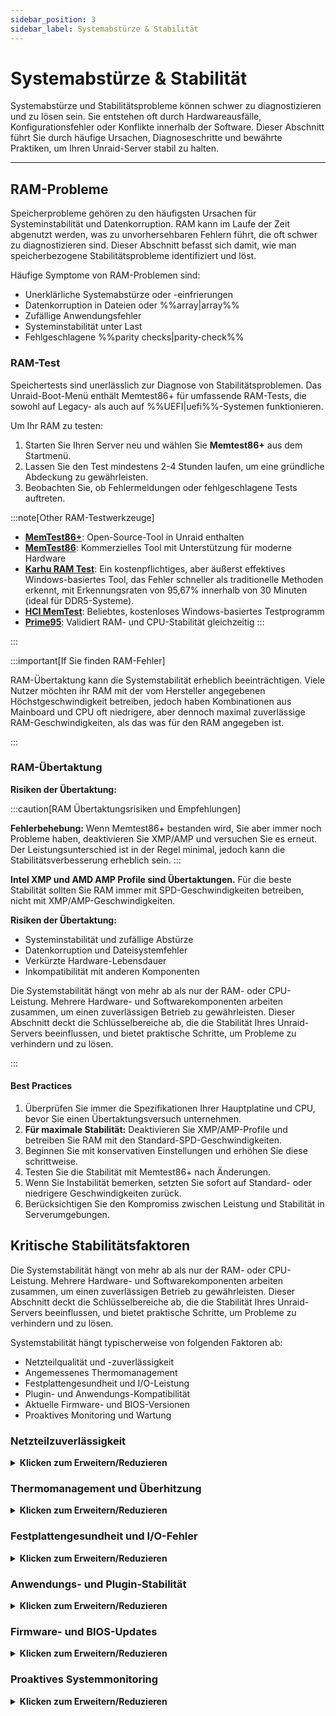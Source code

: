 ```yaml
---
sidebar_position: 3
sidebar_label: Systemabstürze & Stabilität
---
```



# Systemabstürze & Stabilität

Systemabstürze und Stabilitätsprobleme können schwer zu diagnostizieren und zu lösen sein. Sie entstehen oft durch Hardwareausfälle, Konfigurationsfehler oder Konflikte innerhalb der Software. Dieser Abschnitt führt Sie durch häufige Ursachen, Diagnoseschritte und bewährte Praktiken, um Ihren Unraid-Server stabil zu halten.

---

## RAM-Probleme

Speicherprobleme gehören zu den häufigsten Ursachen für Systeminstabilität und Datenkorruption. RAM kann im Laufe der Zeit abgenutzt werden, was zu unvorhersehbaren Fehlern führt, die oft schwer zu diagnostizieren sind. Dieser Abschnitt befasst sich damit, wie man speicherbezogene Stabilitätsprobleme identifiziert und löst.

Häufige Symptome von RAM-Problemen sind:

- Unerklärliche Systemabstürze oder -einfrierungen
- Datenkorruption in Dateien oder %%array|array%%
- Zufällige Anwendungsfehler
- Systeminstabilität unter Last
- Fehlgeschlagene %%parity checks|parity-check%%

### RAM-Test

Speichertests sind unerlässlich zur Diagnose von Stabilitätsproblemen. Das Unraid-Boot-Menü enthält Memtest86+ für umfassende RAM-Tests, die sowohl auf Legacy- als auch auf %%UEFI|uefi%%-Systemen funktionieren.

Um Ihr RAM zu testen:

1. Starten Sie Ihren Server neu und wählen Sie **Memtest86+** aus dem Startmenü.
2. Lassen Sie den Test mindestens 2-4 Stunden laufen, um eine gründliche Abdeckung zu gewährleisten.
3. Beobachten Sie, ob Fehlermeldungen oder fehlgeschlagene Tests auftreten.

:::note[Other RAM-Testwerkzeuge]

- [**MemTest86+**](https://www.memtest.org/): Open-Source-Tool in Unraid enthalten
- [**MemTest86**](https://www.memtest86.com/): Kommerzielles Tool mit Unterstützung für moderne Hardware
- [**Karhu RAM Test**](https://www.karhusoftware.com/): Ein kostenpflichtiges, aber äußerst effektives Windows-basiertes Tool, das Fehler schneller als traditionelle Methoden erkennt, mit Erkennungsraten von 95,67% innerhalb von 30 Minuten (ideal für DDR5-Systeme).
- [**HCI MemTest**](https://hcidesign.com/memtest/): Beliebtes, kostenloses Windows-basiertes Testprogramm
- [**Prime95**](https://prime95.net/): Validiert RAM- und CPU-Stabilität gleichzeitig
  :::

:::

:::important[If Sie finden RAM-Fehler]

RAM-Übertaktung kann die Systemstabilität erheblich beeinträchtigen. Viele Nutzer möchten ihr RAM mit der vom Hersteller angegebenen Höchstgeschwindigkeit betreiben, jedoch haben Kombinationen aus Mainboard und CPU oft niedrigere, aber dennoch maximal zuverlässige RAM-Geschwindigkeiten, als das was für den RAM angegeben ist.

:::

### RAM-Übertaktung

**Risiken der Übertaktung:**

:::caution[RAM Übertaktungsrisiken und Empfehlungen]

**Fehlerbehebung:** Wenn Memtest86+ bestanden wird, Sie aber immer noch Probleme haben, deaktivieren Sie XMP/AMP und versuchen Sie es erneut. Der Leistungsunterschied ist in der Regel minimal, jedoch kann die Stabilitätsverbesserung erheblich sein.
:::

**Intel XMP und AMD AMP Profile sind Übertaktungen.** Für die beste Stabilität sollten Sie RAM immer mit SPD-Geschwindigkeiten betreiben, nicht mit XMP/AMP-Geschwindigkeiten.

**Risiken der Übertaktung:**

- Systeminstabilität und zufällige Abstürze
- Datenkorruption und Dateisystemfehler
- Verkürzte Hardware-Lebensdauer
- Inkompatibilität mit anderen Komponenten

Die Systemstabilität hängt von mehr ab als nur der RAM- oder CPU-Leistung. Mehrere Hardware- und Softwarekomponenten arbeiten zusammen, um einen zuverlässigen Betrieb zu gewährleisten. Dieser Abschnitt deckt die Schlüsselbereiche ab, die die Stabilität Ihres Unraid-Servers beeinflussen, und bietet praktische Schritte, um Probleme zu verhindern und zu lösen.

:::

<h4>Best Practices</h4>

1. Überprüfen Sie immer die Spezifikationen Ihrer Hauptplatine und CPU, bevor Sie einen Übertaktungsversuch unternehmen.
2. **Für maximale Stabilität:** Deaktivieren Sie XMP/AMP-Profile und betreiben Sie RAM mit den Standard-SPD-Geschwindigkeiten.
3. Beginnen Sie mit konservativen Einstellungen und erhöhen Sie diese schrittweise.
4. Testen Sie die Stabilität mit Memtest86+ nach Änderungen.
5. Wenn Sie Instabilität bemerken, setzten Sie sofort auf Standard- oder niedrigere Geschwindigkeiten zurück.
6. Berücksichtigen Sie den Kompromiss zwischen Leistung und Stabilität in Serverumgebungen.

## Kritische Stabilitätsfaktoren

Die Systemstabilität hängt von mehr ab als nur der RAM- oder CPU-Leistung. Mehrere Hardware- und Softwarekomponenten arbeiten zusammen, um einen zuverlässigen Betrieb zu gewährleisten. Dieser Abschnitt deckt die Schlüsselbereiche ab, die die Stabilität Ihres Unraid-Servers beeinflussen, und bietet praktische Schritte, um Probleme zu verhindern und zu lösen.

Systemstabilität hängt typischerweise von folgenden Faktoren ab:

- Netzteilqualität und -zuverlässigkeit
- Angemessenes Thermomanagement
- Festplattengesundheit und I/O-Leistung
- Plugin- und Anwendungs-Kompatibilität
- Aktuelle Firmware- und BIOS-Versionen
- Proaktives Monitoring und Wartung

### Netzteilzuverlässigkeit

<details>
  <summary><strong>Klicken zum Erweitern/Reduzieren</strong></summary>

  Eine stabile und ausreichende Stromversorgung ist entscheidend für einen ununterbrochenen Serverbetrieb. Stromprobleme werden oft übersehen, können aber die frustrierendsten Stabilitätsprobleme verursachen.

  Häufige strombezogene Probleme sind:

  - Zufällige Systemabstürze oder Einfrierungen
  - Datenkorruption während des Schreibens
  - Plötzliche Abschaltungen ohne Vorwarnung
  - Ausfälle von Hardwarekomponenten
  - Inkonsistente Leistung

  <h4>Prävention und Wartung</h4>

  Proaktive Wartung der Stromversorgung verhindert die häufigsten Stabilitätsprobleme. Regelmäßige Kontrollen und die Auswahl geeigneter Komponenten können teure Ausfallzeiten und Datenverluste vermeiden.

  1. Verwenden Sie immer ein hochwertiges, angemessen bewertetes Netzteil für Ihre Hardware.
  2. **Wichtig:** Stellen Sie sicher, dass Ihr Netzteil das gleichzeitige Hochfahren ALLER angeschlossenen Speichergeräte bewältigen kann. Die Stromstärke der 12V-Schiene muss den Hochlaufstrom aller Laufwerke gleichzeitig berücksichtigen, nicht nacheinander.
  3. Vermeiden Sie nach Möglichkeit Stromverteiler. Sie können Spannungsabfälle und Instabilität verursachen, besonders während Hochlastereignissen, wie das Hochfahren von Laufwerken.
  4. Erwägen Sie redundante Netzteile für Enterprise- und Multi-Bay-Systeme.
  5. Stellen Sie sicher, dass jede PSU-Einheit korrekt angebracht und verbunden ist.
  6. Überwachen Sie PSU-Gesundheitsindikatoren (wie AC OK LEDs), wenn verfügbar.
  7. Ersetzten Sie ausgefallene Einheiten sofort, um Ausfallzeiten zu vermeiden.
  8. Überprüfen Sie regelmäßig, dass alle Stromkabel sicher sind.
  9. Vergewissern Sie sich, dass Schaltkreise nicht überlastet sind.
</details>

### Thermomanagement und Überhitzung

<details>
  <summary><strong>Klicken zum Erweitern/Reduzieren</strong></summary>

  Überhitzung ist eine der Hauptursachen für Hardwareausfälle und unberechenbares Serververhalten. Thermische Probleme können dazu führen, dass Komponenten die Leistung drosseln oder vollständig versagen.

  Anzeichen für thermische Probleme sind:

  - Systemdrosselung oder reduzierte Leistung
  - Zufällige Abstürze bei hoher Belastung
  - Lüftergeräusche oder ungewöhnliches Kühlverhalten
  - Ausfälle von Hardwarekomponenten
  - Inkonsistentes Systemverhalten

  <h4>Kühllösungen und bewährte Praktiken</h4>

  Eine ordnungsgemäße Kühlung ist entscheidend, um die Systemstabilität aufrechtzuerhalten und thermisches Drosseln zu verhindern. Diese Praktiken helfen sicherzustellen, dass Ihr Server innerhalb sicherer Temperaturbereiche arbeitet.

  1. Stellen Sie sicher, dass Ihr Server an einem gut belüfteten Ort steht.
  2. Halten Sie kontrollierte Umgebungstemperaturen aufrecht (idealerweise 18-24°C/64-75°F).
  3. Nutzen Sie angemessene Kühllösungen (hochwertige Lüfter, Rack-Montage Klimaanlagen).
  4. Überwachen Sie die Systemtemperaturen mit Hardwaresensoren.
  5. Reinigen Sie regelmäßig Staub und Schmutz von Kühlelementen.
  6. Vermeiden Sie es, Server in engen oder schlecht belüfteten Räumen zu platzieren.
  7. Erwägen Sie zusätzliche Kühlung für Hochleistungssysteme.

  Proaktives Temperaturmonitoring hilft, Kühlungsprobleme zu identifizieren, bevor sie zur Systeminstabilität führen. Verwenden Sie die in Unraid integrierten Temperatursensoren oder Hardware-Monitoring-Tools, die mit Ihrem System kompatibel sind.
</details>

### Festplattengesundheit und I/O-Fehler

<details>
  <summary><strong>Klicken zum Erweitern/Reduzieren</strong></summary>

  Festplattenfehler, sei es durch alternde Festplatten oder plötzliche Ausfälle, können die Systemstabilität stören und Daten gefährden. E/A-Probleme äußern sich häufig zuerst als Leistungsprobleme, bevor sie vollständige Ausfälle verursachen.

  Symptome von Festplattenproblemen sind:

  - Hohe Serverauslastung oder langsame Leistung
  - Fehlgeschlagene %%parity checks|parity-check%%
  - Datenkorruption oder Lese-/Schreibfehler
  - Ungewöhnliche Festplattenaktivität oder -geräusche
  - Systemabstürze während Festplattenoperationen

  <h4>Präventive Wartung</h4>

  Regelmäßige Wartung hilft, Festplattenprobleme zu erkennen, bevor sie zu Datenverlust oder Systeminstabilität führen. Diese proaktiven Schritte können die Lebensdauer der Festplatten erheblich verlängern und die Leistung aufrechterhalten.

  1. Regularly monitor drive %%SMART|smart%% data using Unraid's built-in [disk health tools](../../system-administration/monitor-performance/smart-reports-and-disk-health.mdx).
  2. Führen Sie regelmäßige [%%parity checks|parity-check%%s](../../using-unraid-to/manage-storage/array-configuration.mdx#parity--read-checks) durch, um die Datenintegrität sicherzustellen.
  3. Überwachen Sie Festplattentemperaturen und Leistungskennzahlen.
  4. Halten Sie die Laufwerke richtig belüftet und gekühlt.

  <h4>Wenn Probleme auftreten</h4>

  Eine schnelle Reaktion auf Festplattenprobleme kann Datenverlust verhindern und Ausfallzeiten minimieren. Befolgen Sie diese Schritte systematisch, um Probleme zu identifizieren und zu lösen.

  1. Ersetzen Sie fehlerhafte Laufwerke umgehend, um Datenverlust zu vermeiden.
  2. Untersuchen Sie die Verkabelung, die Stromversorgung und die Gesundheit der Laufwerkssteuerung.
  3. Überprüfen Sie auf lose Verbindungen oder beschädigte Kabel.
  4. Consider running extended %%SMART|smart%% tests for suspect drives.
  5. Überwachen Sie Systemprotokolle auf I/O-Fehlermuster.
</details>

### Anwendungs- und Plugin-Stabilität

<details>
  <summary><strong>Klicken zum Erweitern/Reduzieren</strong></summary>

  Die Flexibilität von Unraid ergibt sich aus der Unterstützung von Plugins und Docker-Containern. Allerdings können Drittanbieter-Plugins Instabilität einführen, insbesondere wenn sie veraltet oder mit Ihrer aktuellen Unraid-Version nicht kompatibel sind.

  Beim Troubleshooting...

  - Verwenden Sie den [Sicherheitsmodus](../../using-unraid-to/customize-your-experience/plugins.mdx#troubleshooting-with-safe-mode), um Plugins vorübergehend zu deaktivieren und die Ursache von Problemen zu identifizieren.
  - Bevorzugen Sie Docker-Container gegenüber Plugins für zusätzliche Funktionen, da Container eine bessere Isolation vom Kernbetriebssystem bieten und weniger wahrscheinlich systemweite Probleme verursachen.
  - Aktualisieren oder entfernen Sie regelmäßig ungenutzte oder nicht unterstützte Plugins, um die Stabilität zu erhalten.
</details>

### Firmware- und BIOS-Updates

<details>
  <summary><strong>Klicken zum Erweitern/Reduzieren</strong></summary>

  Veraltete Firmware oder ein veraltetes BIOS können zu Instabilität, Sicherheitsanfälligkeiten und Hardwarekompatibilitätsproblemen führen. Regelmäßige Updates sind entscheidend für die Aufrechterhaltung der Systemstabilität und -sicherheit.

  - Planen Sie regelmäßige Überprüfungen von Firmware- und BIOS-Updates für Ihr Motherboard und kritische Komponenten ein.
  - Sichern Sie immer Ihre Konfiguration vor Updates und testen Sie, wenn möglich, Updates in einer kontrollierten Umgebung.
  - Dokumentieren Sie Ihren Aktualisierungsprozess und überprüfen Sie ihn regelmäßig, um sicherzustellen, dass Sie den besten Verfahren folgen.

  Das Aktualisieren der Systemfirmware hilft, unerwartete Abstürze zu vermeiden und neue Hardwarefunktionen freizuschalten.

  :::tip[Empfehlungen]

  - Verwenden Sie Herstellerwerkzeuge für risikofreie Updates, wie z. B. [ASUS Armoury Crate](https://www.asus.com/supportonly/armoury%20crate/helpdesk_download/), [Gigabyte @BIOS](https://www.gigabyte.com/Support/Consumer/Download) oder [MSI Center](https://www.msi.com/Landing/MSI-Center).
  - Überprüfen Sie die BIOS-Einstellungen Ihres Motherboards auf Optionen für automatische Updates, falls verfügbar.
    :::
</details>

### Proaktives Systemmonitoring

<details>
  <summary><strong>Klicken zum Erweitern/Reduzieren</strong></summary>

  Konsequentes Monitoring ist entscheidend für die frühzeitige Erkennung von Problemen.

  - Aktivieren Sie [persistente Protokollierung](../../troubleshooting/diagnostics/capture-diagnostics-and-logs.mdx) in Unraid, um Protokolle über Neustarts hinweg zu behalten.
  - Nutzen Sie Systemüberwachungs-Tools, um Temperaturen, Spannungen und Laufwerkszustände zu verfolgen. Richten Sie Alarme für kritische Schwellenwerte ein, um Maßnahmen zu ergreifen, bevor kleinere Probleme eskalieren.
  - Durch regelmäßige Überprüfung der Systemprotokolle können Sie Muster erkennen und zugrunde liegende Ursachen ansprechen, bevor sie zu Ausfallzeiten führen.
</details>
